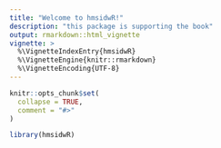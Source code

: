 ```yaml
---
title: "Welcome to hmsidwR!"
description: "this package is supporting the book"
output: rmarkdown::html_vignette
vignette: >
  %\VignetteIndexEntry{hmsidwR}
  %\VignetteEngine{knitr::rmarkdown}
  %\VignetteEncoding{UTF-8}
---
```


```r
knitr::opts_chunk$set(
  collapse = TRUE,
  comment = "#>"
)
```

```r
library(hmsidwR)
```
